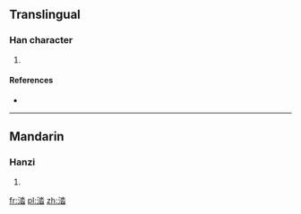==Translingual==

===Han character===
{{Han char|rn=85|rad=水|as=08|sn=11|four=32163|canj=EEA}}

# {{defn|Han|sort=水08}}

====References====
* {{Han ref|kx=0628.260|dkj=17608|dj=1030.150|hdz=31650.120|uh=6DBE|ud=28094|bh=D5F0|bd=54768}}

----

==Mandarin==

===Hanzi===
{{cmn-hanzi|pin=[[tà]] ([[ta4]])|wg=t'a<sup>4</sup>}}

# {{defn|lang=cmn|sort=水08}}

[[fr:涾]]
[[pl:涾]]
[[zh:涾]]